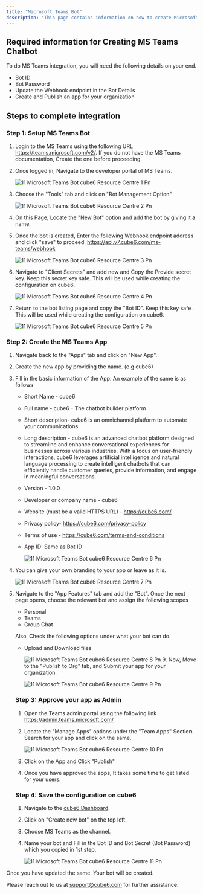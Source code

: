 ```yaml
---
title: "Microsoft Teams Bot"
description: "This page contains information on how to create Microsoft teams, bot on Microsoft developer panel."
---
```


## **Required information for Creating MS Teams Chatbot**

To do MS Teams integration, you will need the following details on your end.

- Bot ID
- Bot Password
- Update the Webhook endpoint in the Bot Details
- Create and Publish an app for your organization

## **Steps to complete integration**

### **Step 1: Setup MS Teams Bot**

1. Login to the MS Teams using the following URL https://teams.microsoft.com/v2/. If you do not have the MS Teams documentation, Create the one before proceeding.
2. Once logged in, Navigate to the developer portal of MS Teams.

   ![11 Microsoft Teams Bot cube6 Resource Centre 1 Pn](/images/create-newchatbot/11.microsoft_teams_bot__cube6_resource_centre-1.png)
3. Choose the "Tools" tab and click on "Bot Management Option"

   ![11 Microsoft Teams Bot cube6 Resource Centre 2 Pn](/images/create-newchatbot/11.microsoft_teams_bot__cube6_resource_centre-2.png)
4. On this Page, Locate the "New Bot" option and add the bot by giving it a name.
5. Once the bot is created, Enter the following Webhook endpoint address and click "save" to proceed. https://api.v7.cube6.com/ms-teams/webhook

   ![11 Microsoft Teams Bot cube6 Resource Centre 3 Pn](/images/create-newchatbot/11.microsoft_teams_bot__cube6_resource_centre-3.png)
6. Navigate to "Client Secrets" and add new and Copy the Provide secret key. Keep this secret key safe. This will be used while creating the configuration on cube6.

   ![11 Microsoft Teams Bot cube6 Resource Centre 4 Pn](/images/create-newchatbot/11.microsoft_teams_bot__cube6_resource_centre-4.png)
7. Return to the bot listing page and copy the "Bot ID". Keep this key safe. This will be used while creating the configuration on cube6.

   ![11 Microsoft Teams Bot cube6 Resource Centre 5 Pn](/images/create-newchatbot/11.microsoft_teams_bot__cube6_resource_centre-5.png)

### **Step 2: Create the MS Teams App**

1. Navigate back to the "Apps" tab and click on "New App".
2. Create the new app by providing the name. (e.g cube6)
3. Fill in the basic information of the App.   An example of the same is as follows
   - Short Name - cube6
   - Full name - cube6 - The chatbot builder platform
   - Short description- cube6 is an omnichannel platform to automate your communications.
   - Long description - cube6 is an advanced chatbot platform designed to streamline and enhance conversational experiences for businesses across various industries. With a focus on user-friendly interactions, cube6 leverages artificial intelligence and natural language processing to create intelligent chatbots that can efficiently handle customer queries, provide information, and engage in meaningful conversations.
   - Version - 1.0.0
   - Developer or company name - cube6
   - Website (must be a valid HTTPS URL) - https://cube6.com/
   - Privacy policy- https://cube6.com/privacy-policy
   - Terms of use - https://cube6.com/terms-and-conditions
   - App ID: Same as Bot ID

     ![11 Microsoft Teams Bot cube6 Resource Centre 6 Pn](/images/create-newchatbot/11.microsoft_teams_bot__cube6_resource_centre-6.png)
4. You can give your own branding to your app or leave as it is.

   ![11 Microsoft Teams Bot cube6 Resource Centre 7 Pn](/images/create-newchatbot/11.microsoft_teams_bot__cube6_resource_centre-7.png)
5. Navigate to the "App Features" tab and add the "Bot". Once the next page opens, choose the relevant bot and assign the following scopes
   - Personal
   - Teams
   - Group Chat

   Also, Check the following options under what your bot can do.
   - Upload and Download files

     ![11 Microsoft Teams Bot cube6 Resource Centre 8 Pn](/images/create-newchatbot/11.microsoft_teams_bot__cube6_resource_centre-8.png)
     9. Now, Move to the "Publish to Org" tab, and Submit your app for your organization.

        ![11 Microsoft Teams Bot cube6 Resource Centre 9 Pn](/images/create-newchatbot/11.microsoft_teams_bot__cube6_resource_centre-9.png)

   ### **Step 3: Approve your app as Admin**
   1. Open the Teams admin portal using the following link https://admin.teams.microsoft.com/
   2. Locate the "Manage Apps" options under the "Team Apps" Section. Search for your app and click on the same.

      ![11 Microsoft Teams Bot cube6 Resource Centre 10 Pn](/images/create-newchatbot/11.microsoft_teams_bot__cube6_resource_centre-10.png)
   3. Click on the App and Click "Publish"
   4. Once you have approved the apps, It takes some time to get listed for your users.

   ### **Step 4: Save the configuration on cube6**
   1. Navigate to the [cube6 Dashboard](https://app.cube6.com/).
   2. Click on "Create new bot" on the top left.
   3. Choose MS Teams as the channel.
   4. Name your bot and Fill in the Bot ID and Bot Secret (Bot Password) which you copied in 1st step.

      ![11 Microsoft Teams Bot cube6 Resource Centre 11 Pn](/images/create-newchatbot/11.microsoft_teams_bot__cube6_resource_centre-11.png)

Once you have updated the same. Your bot will be created.

Please reach out to us at [support@cube6.com](mailto:support@cube6.com) for further assistance.